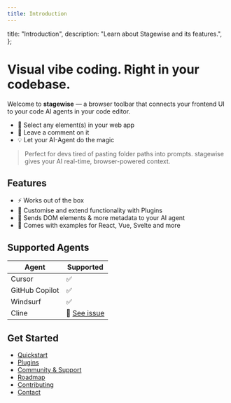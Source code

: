 ```yaml
---
title: Introduction
---
```


  title: "Introduction",
  description: "Learn about Stagewise and its features.",
};

# Visual vibe coding. Right in your codebase.

Welcome to **stagewise** — a browser toolbar that connects your frontend UI to your code AI agents in your code editor.

- 🧠 Select any element(s) in your web app
- 💬 Leave a comment on it
- 💡 Let your AI-Agent do the magic

> Perfect for devs tired of pasting folder paths into prompts. stagewise gives your AI real-time, browser-powered context.

## Features

- ⚡ Works out of the box
- 🧩 Customise and extend functionality with Plugins
- 🧠 Sends DOM elements & more metadata to your AI agent
- 🧪 Comes with examples for React, Vue, Svelte and more

## Supported Agents

| Agent           | Supported      |
| --------------- | -------------- |
| Cursor          | ✅             |
| GitHub Copilot  | ✅             |
| Windsurf        | ✅             |
| Cline           | 🚧 [See issue](https://github.com/stagewise-io/stagewise/issues/186)            |

## Get Started

- [Quickstart](./docs/quickstart)
- [Plugins](./docs/plugins)
- [Community & Support](./docs/community)
- [Roadmap](./docs/roadmap)
- [Contributing](./docs/contributing)
- [Contact](./docs/contact)
